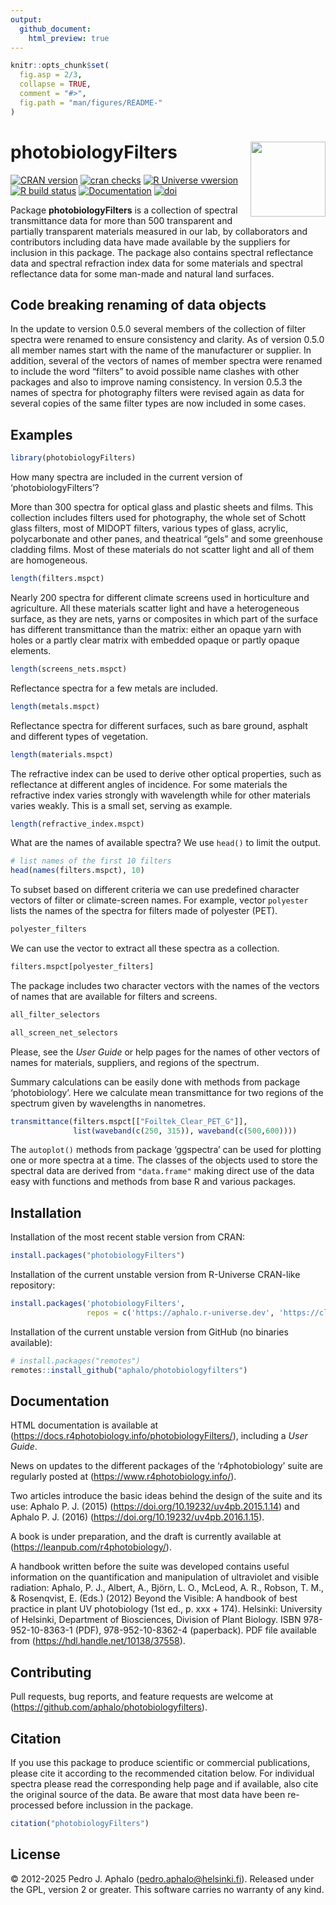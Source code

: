 ```yaml
---
output:
  github_document:
    html_preview: true
---
```


```r
knitr::opts_chunk$set(
  fig.asp = 2/3,
  collapse = TRUE,
  comment = "#>",
  fig.path = "man/figures/README-"
)
```

# photobiologyFilters <img src="man/figures/logo.png" align="right" width="120"/>

[![CRAN version](https://www.r-pkg.org/badges/version-last-release/photobiologyFilters)](https://cran.r-project.org/package=photobiologyFilters) [![cran checks](https://badges.cranchecks.info/worst/photobiologyFilters.svg)](https://cran.r-project.org/web/checks/check_results_photobiologyFilters.html) 
[![R Universe vwersion](https://aphalo.r-universe.dev/badges/photobiologyFilters)](https://aphalo.r-universe.dev/photobiologyFilters)
[![R build status](https://github.com/aphalo/photobiologyfilters/workflows/R-CMD-check/badge.svg)](https://github.com/aphalo/photobiologyfilters/actions)
[![Documentation](https://img.shields.io/badge/documentation-photobiologyFilters-informational.svg)](https://docs.r4photobiology.info/photobiologyFilters/)
[![doi](https://img.shields.io/badge/doi-10.32614/CRAN.package.photobiologyFilters-blue.svg)](https://doi.org/10.32614/CRAN.package.photobiologyFilters)

Package **photobiologyFilters** is a collection of spectral transmittance data for more than 500 transparent and partially transparent materials measured in our lab, by collaborators and contributors including data have made available by the suppliers for inclusion in this package. The package also contains spectral reflectance data and spectral refraction index data for some materials and spectral reflectance data for some man-made and natural land surfaces.

## Code breaking renaming of data objects

In the update to version 0.5.0 several members of the collection of filter spectra were renamed to ensure consistency and clarity. As of version 0.5.0 all member names start with the name of the manufacturer or supplier. In addition, several of the vectors of names of member spectra were renamed to include the word "filters" to avoid possible name clashes with other packages and also to improve naming consistency. In version 0.5.3 the names of spectra for photography filters were revised again as data for several copies of the same filter types are now included in some cases.

## Examples

```r
library(photobiologyFilters)
```

How many spectra are included in the current version of 'photobiologyFilters'?

More than 300 spectra for optical glass and plastic sheets and films. This collection includes filters used for photography, the whole set of Schott glass filters, most of MIDOPT filters, various types of glass, acrylic, polycarbonate and other panes, and theatrical "gels" and some greenhouse cladding films. Most of these materials do not scatter light and all of them are homogeneous.

```r
length(filters.mspct)
```

Nearly 200 spectra for different climate screens used in horticulture and agriculture. All these materials scatter light and have a heterogeneous surface, as they are nets, yarns or composites in which part of the surface has different transmittance than the matrix: either an opaque yarn with holes or a partly clear matrix with embedded opaque or partly opaque elements.

```r
length(screens_nets.mspct)
```

Reflectance spectra for a few metals are included.

```r
length(metals.mspct)
```

Reflectance spectra for different surfaces, such as bare ground, asphalt and different types of vegetation.

```r
length(materials.mspct)
```

The refractive index can be used to derive other optical properties, such as reflectance at different angles of incidence. For some materials the refractive index varies strongly with wavelength while for other materials varies weakly. This is a small set, serving as example.

```r
length(refractive_index.mspct)
```

What are the names of available spectra? We use `head()` to limit the output.

```r
# list names of the first 10 filters
head(names(filters.mspct), 10)
```

To subset based on different criteria we can use predefined character vectors of filter or climate-screen names. For example, vector `polyester` lists the names of the spectra for filters made of polyester (PET).

```r
polyester_filters
```

We can use the vector to extract all these spectra as a collection.

```r
filters.mspct[polyester_filters]
```

The package includes two character vectors with the names of the vectors of names that are available for filters and screens.

```r
all_filter_selectors
```

```r
all_screen_net_selectors
```

Please, see the *User Guide* or help pages for the names of other vectors of names for materials, suppliers, and regions of the spectrum.

Summary calculations can be easily done with methods from package 'photobiology'. Here we calculate mean transmittance for two regions of the spectrum given by wavelengths in nanometres.

```r
transmittance(filters.mspct[["Foiltek_Clear_PET_G"]], 
              list(waveband(c(250, 315)), waveband(c(500,600))))
```

The `autoplot()` methods from package 'ggspectra' can be used for plotting one or more spectra at a time. The classes of the objects used to store the spectral data are derived from `"data.frame"` making direct use of the data easy with functions and methods from base R and various packages.

## Installation

Installation of the most recent stable version from CRAN:

```r
install.packages("photobiologyFilters")
```

Installation of the current unstable version from R-Universe CRAN-like repository:

```r
install.packages('photobiologyFilters', 
                 repos = c('https://aphalo.r-universe.dev', 'https://cloud.r-project.org'))
```

Installation of the current unstable version from GitHub (no binaries available):

```r
# install.packages("remotes")
remotes::install_github("aphalo/photobiologyfilters")
```

## Documentation

HTML documentation is available at (<https://docs.r4photobiology.info/photobiologyFilters/>), including a *User Guide*.

News on updates to the different packages of the 'r4photobiology' suite are regularly posted at (<https://www.r4photobiology.info/>).

Two articles introduce the basic ideas behind the design of the suite and its use: Aphalo P. J. (2015) (<https://doi.org/10.19232/uv4pb.2015.1.14>) and Aphalo P. J. (2016) (<https://doi.org/10.19232/uv4pb.2016.1.15>).

A book is under preparation, and the draft is currently available at (<https://leanpub.com/r4photobiology/>).

A handbook written before the suite was developed contains useful information on the quantification and manipulation of ultraviolet and visible radiation: Aphalo, P. J., Albert, A., Björn, L. O., McLeod, A. R., Robson, T. M., & Rosenqvist, E. (Eds.) (2012) Beyond the Visible: A handbook of best practice in plant UV photobiology (1st ed., p. xxx + 174). Helsinki: University of Helsinki, Department of Biosciences, Division of Plant Biology. ISBN 978-952-10-8363-1 (PDF), 978-952-10-8362-4 (paperback). PDF file available from (<https://hdl.handle.net/10138/37558>).

## Contributing

Pull requests, bug reports, and feature requests are welcome at (<https://github.com/aphalo/photobiologyfilters>).

## Citation

If you use this package to produce scientific or commercial publications, please cite it according to the recommended citation below. For individual spectra please read the corresponding help page and if available, also cite the original source of the data. Be aware that most data have been re-processed before inclussion in the package.

```r
citation("photobiologyFilters")
```

## License

© 2012-2025 Pedro J. Aphalo ([pedro.aphalo\@helsinki.fi](mailto:pedro.aphalo@helsinki.fi)). Released under the GPL, version 2 or greater. This software carries no warranty of any kind.
